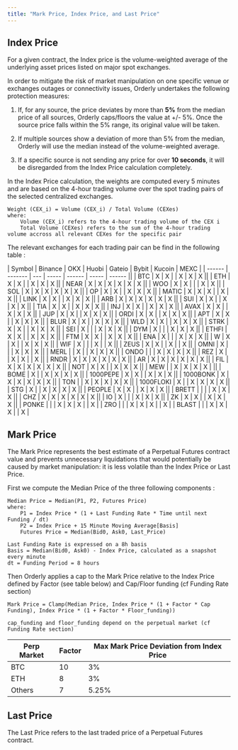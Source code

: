 ```yaml
---
title: "Mark Price, Index Price, and Last Price"
---
```


## Index Price

For a given contract, the Index price is the volume-weighted average of the underlying asset prices listed on major spot exchanges.

In order to mitigate the risk of market manipulation on one specific venue or exchanges outages or connectivity issues, Orderly undertakes the following protection measures:

1. If, for any source, the price deviates by more than **5%** from the median price of all sources, Orderly caps/floors the value at +/- 5%. Once the source price falls within the 5% range, its original value will be taken.

2. If multiple sources show a deviation of more than 5% from the median, Orderly will use the median instead of the volume-weighted average.

3. If a specific source is not sending any price for over **10 seconds**, it will be disregarded from the Index Price calculation completely.

In the Index Price calculation, the weights are computed every 5 minutes and are based on the 4-hour trading volume over the spot trading pairs of the selected centralized exchanges.

```
Weight (CEX_i) = Volume (CEX_i) / Total Volume (CEXes)
where:
    Volume (CEX_i) refers to the 4-hour trading volume of the CEX i
    Total Volume (CEXes) refers to the sum of the 4-hour trading volume accross all relevant CEXes for the specific pair
```

The relevant exchanges for each trading pair can be find in the following table :

| Symbol | Binance | OKX | Huobi | Gateio | Bybit | Kucoin | MEXC |
| ------ | ------- | --- | ----- | ------ | ----- | ------ ||
| BTC    | X       | X   |       | X      | X     | X      ||
| ETH    | X       | X   |       | X      | X     | X      ||
| NEAR   | X       | X   | X     | X      | X     | X      ||
| WOO    | X       | X   |       |        | X     | X      ||
| SOL    | X       | X   | X     | X      | X     | X      ||
| OP     | X       | X   |       | X      | X     | X      ||
| MATIC  | X       | X   | X     |        | X     | X      ||
| LINK   | X       | X   |       | X      | X     | X      ||
| ARB    | X       | X   | X     | X      | X     | X      ||
| SUI    | X       | X   |       | X      | X     | X      ||
| TIA    | X       | X   |       | X      | X     | X      ||
| INJ    | X       | X   |       | X      | X     | X      ||
| AVAX   | X       | X   |       | X      | X     | X      ||
| JUP    | X       | X   |       | X      | X     | X      ||
| ORDI   | X       | X   |       | X      | X     | X      ||
| APT    | X       | X   |       | X      | X     | X      ||
| BLUR   | X       | X   |       | X      | X     | X      ||
| WLD    | X       | X   |       | X      | X     | X      ||
| STRK   | X       | X   |       | X      | X     | X      ||
| SEI    | X       |     |       | X      | X     | X      ||
| DYM    | X       |     |       | X      | X     | X      ||
| ETHFI  | X       | X   |       | X      | X     | X      ||
| FTM    | X       | X   |       | X      | X     | X      ||
| ENA    | X       |     |       | X      | X     | X      ||
| W      | X       | X   |       | X      | X     | X      ||
| WIF    | X       |     |       | X      |       | X      ||
| ZEUS   | X       | X   |       | X      |       | X      ||
| OMNI   | X       |     |       | X      | X     | X      ||
| MERL   |         | X   |       | X      | X     | X      ||
| ONDO   |         |     | X     | X      | X     | X      ||
| REZ    | X       |     | X     | X      |       | X      ||
| RNDR   | X       | X   | X     | X      | X     | X      ||
| AR     | X       | X   | X     | X      | X     | X      ||
| FIL    | X       | X   | X     | X      | X     | X      ||
| NOT    | X       | X   |       | X      | X     | X      ||
| MEW    |         | X   | X     | X      | X     |        ||
| BOME    | X       |     | X     | X      | X     | X      ||
| 1000PEPE   | X       | X   |       | X      | X     | X      ||
| 1000BONK   | X       | X   | X     | X      | X     | X      ||
| TON   |         | X   | X     | X      | X     | X      ||
| 1000FLOKI   | X        |     | X     | X      | X     | X      ||
| STG    | X       |     | X     | X      | X     | X      ||
| PEOPLE   | X       | X   |      | X      | X     | X      ||
| BRETT     |        |    |      | X      | X     | X      ||
| CHZ    | X       | X   | X     | X      | X     | X      ||
| IO    | X       |     |       | X      | X     | X      ||
| ZK   | X       | X   |      | X      | X     | X      ||
| PONKE     |        |    | X     | X      | X     |       | X |
| ZRO     |        |    | X     | X      | X     |       | X |
| BLAST     |        |    | X     | X      | X     |       | X |



## Mark Price

The Mark Price represents the best estimate of a Perpetual Futures contract value and prevents unnecessary liquidations that would potentially be caused by market manipulation: it is less volatile than the Index Price or Last Price.

First we compute the Median Price of the three following components :

```
Median Price = Median(P1, P2, Futures Price)
where:
    P1 = Index Price * (1 + Last Funding Rate * Time until next Funding / dt)
    P2 = Index Price + 15 Minute Moving Average[Basis]
    Futures Price = Median(Bid0, Ask0, Last_Price)

Last Funding Rate is expressed on a 8h basis
Basis = Median(Bid0, Ask0) - Index Price, calculated as a snapshot every minute
dt = Funding Period = 8 hours

```

Then Orderly applies a cap to the Mark Price relative to the Index Price defined by Factor (see table below) and Cap/Floor funding (cf Funding Rate section)

```
Mark Price = Clamp(Median Price, Index Price * (1 + Factor * Cap Funding), Index Price * (1 + Factor * Floor_funding))

cap_funding and floor_funding depend on the perpetual market (cf Funding Rate section)
```

| Perp Market | Factor | Max Mark Price Deviation from Index Price |
| ----------- | ------ | ----------------------------------------- |
| BTC         | 10     | 3%                                        |
| ETH         | 8      | 3%                                        |
| Others      | 7      | 5.25%                                     |

## Last Price

The Last Price refers to the last traded price of a Perpetual Futures contract.
